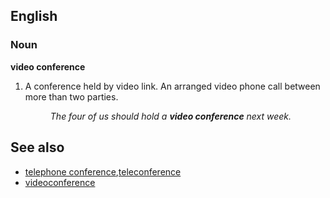 ==English==
===Noun===
'''video conference'''

# A conference held by video link. An arranged video phone call between more than two parties.
#:''The four of us should hold a '''video conference''' next week.''

==See also==
* [[telephone conference]],[[teleconference]]
* [[videoconference]]

{{Category:business}} {{Category:telecommunications}}